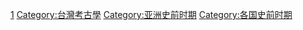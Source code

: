 {{Catnav|頁面分類|各種主題的頁面分類|各種主題的歷史|考古学|史前史}}
{{Catnav|頁面分類|各種主題的頁面分類|按國家分類|各國歷史|台灣歷史}}
{{Catnav|頁面分類|历史|各種主題的歷史|考古学|史前史}}
{{Catnav|頁面分類|历史|歷史時代|史前史}}

[[Category:各時期臺灣歷史|1]]
[[Category:台灣考古學|Category:台灣考古學]]
[[Category:亚洲史前时期|Category:亚洲史前时期]]
[[Category:各国史前时期|Category:各国史前时期]]